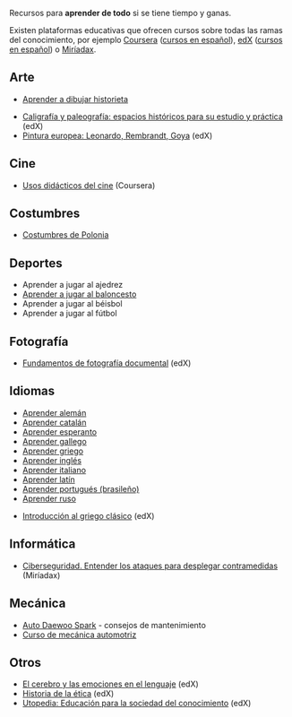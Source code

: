 {{header|1=Aprender de todo}}

Recursos para '''aprender de todo''' si se tiene tiempo y ganas.

Existen plataformas educativas que ofrecen cursos sobre todas las ramas del conocimiento, por ejemplo [https://www.coursera.org/ Coursera] ([https://www.coursera.org/courses cursos en español]), [https://www.edx.org edX] ([https://www.edx.org/course/?language=Spanish cursos en español]) o [https://miriadax.net/ Miríadax].

== Arte ==

* [https://www.youtube.com/user/ivanevskyvideo Aprender a dibujar historieta]

* [https://www.edx.org/course/caligrafia-y-paleografia-espacios-historicos-para-su-estudio-y-practica-0 Caligrafía y paleografía: espacios históricos para su estudio y práctica] (edX)
* [https://www.edx.org/course/pintura-europea-leonardo-rembrandt-goya Pintura europea: Leonardo, Rembrandt, Goya] (edX)

== Cine ==

* [https://www.coursera.org/learn/usos-didacticos-del-cine/ Usos didácticos del cine] (Coursera)

== Costumbres ==

* [https://www.youtube.com/watch?v=h_PIa5SZ2vo Costumbres de Polonia]

== Deportes ==

* Aprender a jugar al ajedrez
* [https://www.youtube.com/watch?v=eb3GbqTtSG4 Aprender a jugar al baloncesto]
* Aprender a jugar al béisbol
* Aprender a jugar al fútbol

== Fotografía ==

* [https://www.edx.org/course/fundamentos-de-fotografia-documental Fundamentos de fotografía documental] (edX)

== Idiomas ==

* [https://www.youtube.com/watch?v=zeM8I-QU02k Aprender alemán]
* [https://www.youtube.com/watch?v=mW3W-Bua9HM Aprender catalán]
* [https://www.youtube.com/watch?v=6WI42Tyvx8Q Aprender esperanto]
* [https://www.youtube.com/watch?v=0XZ1KYWVLY8 Aprender gallego]
* [https://www.youtube.com/watch?v=ruW2Hoyt4kg Aprender griego]
* [https://www.youtube.com/channel/UC8BS_p7PVbjCPrHhGqN1oLQ Aprender inglés]
* [https://www.youtube.com/watch?v=foHIO2bpLhU Aprender italiano]
* [https://www.youtube.com/watch?v=lxyCyXXEaUE Aprender latín]
* [https://www.youtube.com/watch?v=cwY85S1O0vk Aprender portugués (brasileño)]
* [https://www.youtube.com/watch?v=gDfulSElISA Aprender ruso]

* [https://www.edx.org/course/introduccion-al-griego-clasico Introducción al griego clásico] (edX)

== Informática ==

* [https://miriadax.net/web/ciberseguridad-entender-los-ataques-para-desplegar-contramedidas-2-edicion-/inicio Ciberseguridad. Entender los ataques para desplegar contramedidas] (Miríadax)

== Mecánica ==

* [https://www.youtube.com/channel/UCxlDL-ZpdAzESIvr-9cbjjw Auto Daewoo Spark] - consejos de mantenimiento
* [https://www.youtube.com/playlist?list=PL_wxPflrHc1iECghOLOjQj8qdqxsH-bCf Curso de mecánica automotriz]

== Otros ==

* [https://www.edx.org/course/el-cerebro-y-las-emociones-en-el-lenguaje El cerebro y las emociones en el lenguaje] (edX)
* [https://www.edx.org/course/historia-de-la-etica Historia de la ética] (edX)
* [https://www.edx.org/course/utopedia-educacion-para-la-sociedad-del-conocimiento Utopedia: Educación para la sociedad del conocimiento] (edX)

{{footer}}
